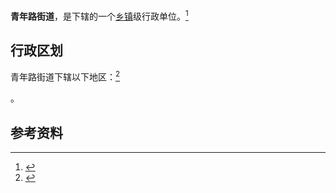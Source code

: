 {{中国乡级行政区
|景观照片文件名 = 
|景观照片描述 = 
|汉语拼音 = 
|其他语言 = 
|其他语言名称 = 
|旧称 = 
|地名出处 = 
|位置图文件名 = 
|位置图描述 = 
|自定义图片= 
|建置时间 = 
|政府驻地 = 
|毗邻 = 
|总面积 = 
|总人口 = 
|总人口年份 = 
|户籍人口 = 
|户籍人口年份 = 
|常住人口 = 
|常住人口年份 = 
|人口密度 = 
|GDP = 
|GDP年份 = 
|邮政编码 = 
|电话区号 = 29
|官方网站 = 
|网站名称 = 
|61/01/04/001/000}}

'''青年路街道'''，是{{PRC admin/fullname|61/01/04/001/000|3}}下辖的一个[[乡镇|乡镇]]级行政单位。<ref>{{PRC admin/ref sgc|{{PRC admin/parent|61/01/04/001/000}}}}</ref>

== 行政区划 ==

青年路街道下辖以下地区：<ref>{{PRC admin/ref sgc|61/01/04/001/000}}</ref>

{{PRC admin/children|61/01/04/001/000}}。

== 参考资料 ==

{{reflist}}

{{行政区划小作品}}
{{PRC admin/navcat|61/01/04/001/000}}